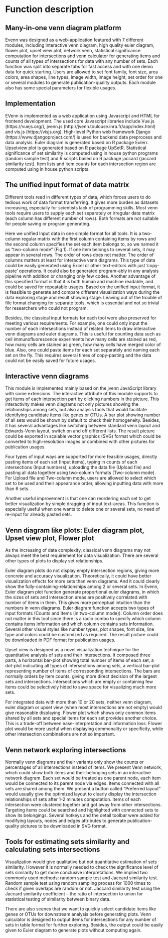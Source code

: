 # Function description

## Many-in-one venn diagram platform

Evenn was designed as a web-application featured with 7 different modules, including interactive venn diagram, high quality euler diagram, flower plot, upset view plot, network venn, statistical significance computation for intersections and venn calculator for generating items and counts of all types of intersections for data with any number of sets. Each function was split into separate tabs for fast access and with one demo data for quick starting. Users are allowed to set font family, font size, area colors, area shapes, line types, image width, image height, set order for one or several modules to generate publication-quality outputs. Each module also has some special parameters for flexible usages.

## Implementation

EVenn is implemented as a web application using Javascript and HTML for frontend development. The used core Javascript libraries include Vue.js (https://vuejs.org/), jvenn.js (http://jvenn.toulouse.inra.fr/app/index.html) and vis.js (https://visjs.org). High-level Python web framework Django (https://www.djangoproject.com/) is used for backend data preprocess and data analysis. Euler diagram is generated based on R package Eulerr. Upsetview plot is generated based on R package UpSetR. Statistical significance of set similarity is computed using in house python programs (random sample test) and R scripts based on R package jaccard (jaccard similarity test). Item lists and item counts for each intersection region are computed using in house python scripts.

## The unified input format of data matrix

Different tools read in different types of data, which forces users to do tedious work of data format transferring. It gives more burden as datasets increasing, especially for scientists lack of programming skills. Most venn tools require users to supply each set separately or irregular data matrix (each column has different number of rows). Both formats are not suitable for people saving or program generating. 

Here we unified Input data in one simple format for all tools. It is a two-column regular matrix with the first column containing items by rows and the second column specifies the set each item belongs to, so we named it as “two-column mode” (Fig 1). If one item belongs to several sets, it may appear in several rows. The order of rows does not matter. The order of columns matters at least for interactive venn diagrams. This type of data could be easily generated using Excel or other text-editors with just ‘copy-paste’ operations. It could also be generated program-ably in any analysis pipeline with addition or changing only few codes. Another advantage of this specified format is that it is both human and machine readable, and could be saved for repeatable usages. Based on the unified input format, it is feasible to generate and compare different visualization ways during the data exploring stage and result showing stage. Leaving out of the trouble of file format changing for separate tools, which is essential and not so trivial for researchers who could not program.  

Besides, the classical input formats for each tool were also preserved for meeting various requirements. For example, one could only input the number of each intersections instead of related items to draw interactive venn diagrams and euler diagrams. This is useful for counting data such as cell immunofluorescence experiments how many cells are stained as red, how many cells are stained as green, how many cells have merged color of blue. Also, one could paste items for each set separately and naming each set on the fly. This requires several times of copy-pasting and the data could not be easily saved for future usages.   

## Interactive venn diagrams

This module is implemented mainly based on the jvenn JavaScript library with some extensions. The interactive attribute of this module supports to get items of each intersection part by clicking numbers in the picture. This interactivity makes venn diagrams not only pictures showing the relationships among sets, but also analysis tools that would facilitate identifying candidate items like genes or OTUs. A bar plot showing number of all sets would be shown by default to check their homogeneity. Besides, it has several advantages like switching between standard venn layout and Edwards-Venn layout, switch on and off different lists. The result picture could be exported in scalable vector graphics (SVG) format which could be converted to high-resolution images or combined with other pictures for publication usages. 

Four types of input ways are supported for more feasible usages, directly pasting items of each set (Input items), typing in counts of each intersections (Input numbers), uploading the data file (Upload file) and pasting all data together using two-column formats (Two-column mode). For Upload file and Two-column mode, users are allowed to select which set to be used and their appearance order, allowing inputting data with more than 6 sets.   
  
Another useful improvement is that one can reordering each set to get better visualization by simple dragging of input text-areas. This function is especially useful when one wants to delete one or several sets, no need of re-input for already pasted sets.   

## Venn diagram like plots: Euler diagram plot, Upset view plot, Flower plot

As the increasing of data complexity, classical venn diagrams may not always meet the best requirement for data visualization. There are several other types of plots to display set relationships. 

Euler diagram plots do not display empty intersection regions, giving more concrete and accuracy visualization. Theoretically, it could have better visualization effects for more sets than venn diagrams. And it could clearly show the fully-containing-relationships among 2 or several sets. In Evenn, Euler diagram plot function generate proportional euler diagrams, in which the sizes of sets and intersection areas are positively correlated with number of items in them. This gives more perceptual intuition than the numbers in venn diagrams. Euler diagram function accepts two types of input formats (Counts and Items (in two-column mode)). Column order does not matter in this tool since there is a radio combo to specify which column contains items information and which column contains sets information. Several other visual styles like number types, plot shapes, font size, line type and colors could be customized as required. The result picture could be downloaded in PDF format for publication usages.

Upset view is designed as a novel visualization technique for the quantitative analysis of sets and their intersections. It composed three parts, a horizontal bar-plot showing total number of items of each set, a dot-plot indicating all types of intersections among sets, a vertical bar-plot representing number of items of corresponding intersections. The bars are normally orders by item counts, giving more direct decision of the largest sets and intersections. Intersections which are empty or containing few items could be selectively hided to save space for visualizing much more sets. 

For integrated data with more than 10 or 20 sets, neither venn diagram, euler diagram or upset view (when most intersections are not empty) would give reasonable displaying. Flower plot which shows only common items shared by all sets and special items for each set provides another choice. This is a trade-off between ease-interpretation and information loss. Flower plot would be more useful when displaying commonality or specificity, while other intersection combinations are not so important.  

 
## Venn network exploring intersections


Normally venn diagrams and their variants only show the counts or percentages of all intersections instead of items. We present Venn network, which could show both items and their belonging sets in an interactive network diagram. Each set would be treated as one parent node, each item would be connected to its parent node via edges. Items connected with all sets are shared among them. We present a button called “Preferred layout” would usually give the optimized layout to clearly display the intersection relationships of sets after 1-2 minutes computation. Items of each intersection were clustered together and got away from other intersections. Targeting items could be searched and highlighted with connected sets to show its belongings. Several hotkeys and the detail toolbar were added for modifying layouts, nodes and edges attributes to generate publication-quality pictures to be downloaded in SVG format. 

## Tools for estimating sets similarity and calculating sets intersections

Visualization would give qualitative but not quantitative estimation of sets similarity. However it is normally needed to check the significance level of sets similarity to get more conclusive interpretations. We implied two commonly used methods: random sample test and Jaccard similarity test. Random sample test using random sampling process for 1000 times to check if given overlaps are random or not. Jaccard similarity test using the Jaccard similarity coefficient -- the ratio of intersection to union for statistical testing of similarity between binary data. 

There are also scenes that we want to quickly select candidate items like genes or OTUs for downstream analysis before generating plots. Venn calculator is designed to output items for intersections for any number of sets in table format for further exploring. Besides, the output could be easily given to Euler diagram to generate plots without computing again. 
